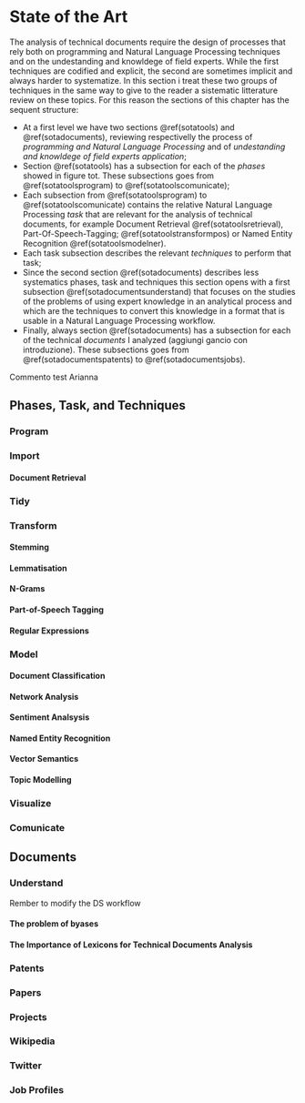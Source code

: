 # State of the Art{#sota}

The analysis of technical documents require the design of processes that rely both on programming and Natural Language Processing techniques and on the undestanding and knowldege of field experts. While the first techniques are codified and explicit, the second are sometimes implicit and always harder to systematize. In this section i treat these two groups of techniques in the same way to give to the reader a sistematic litterature review on these topics. For this reason the sections of this chapter has the sequent structure: 

- At a first level we have two sections \@ref(sotatools) and \@ref(sotadocuments), reviewing respectivelly the process of _programming and Natural Language Processing_ and of _undestanding and knowldege of field  experts application_;
- Section \@ref(sotatools) has a subsection for each of the _phases_ showed in figure tot. These subsections goes from \@ref(sotatoolsprogram) to \@ref(sotatoolscomunicate);
- Each subsection from \@ref(sotatoolsprogram) to \@ref(sotatoolscomunicate) contains the relative Natural Language Processing _task_ that are relevant for the analysis of technical documents, for example Document Retrieval \@ref(sotatoolsretrieval), Part-Of-Speech-Tagging; \@ref(sotatoolstransformpos) or Named Entity Recognition \@ref(sotatoolsmodelner).
- Each task subsection describes the relevant _techniques_ to perform that task;
- Since the second section \@ref(sotadocuments) describes less systematics phases, task and techniques this section opens with a first subsection \@ref(sotadocumentsunderstand) that focuses on the studies of the problems of using expert knowledge in an analytical process and which are the techniques to convert this knowledge in a format that is usable in a Natural Language Processing workflow. 
- Finally, always section \@ref(sotadocuments) has a subsection for each of the technical _documents_ I analyzed (aggiungi gancio con introduzione).  These subsections goes from \@ref(sotadocumentspatents) to \@ref(sotadocumentsjobs).

Commento test Arianna

## Phases, Task, and Techniques {#sotatools}

### Program {#sotatoolsprogram}

### Import {#sotatoolsimport}

#### Document Retrieval {#sotatoolsimportretrieval}

### Tidy {#sotatoolstidy}

### Transform {#sotatoolstransform}

#### Stemming {#sotatoolstransformstemming}
#### Lemmatisation {#sotatoolstransformlemmatisation}
#### N-Grams {#sotatoolstransformngrams}
#### Part-of-Speech Tagging {#sotatoolstransformpos}
#### Regular Expressions {#sotatoolstransformregex}

### Model {#sotatoolsmodel}

#### Document Classification {#sotatoolsmodeldocclass}
#### Network Analysis {#sotatoolsmodelnetanal}
#### Sentiment Analsysis {#sotatoolsmodelsentanal}
#### Named Entity Recognition {#sotatoolsmodelner}
#### Vector Semantics {#sotatoolsmodelvec}
#### Topic Modelling {#sotatoolsmodeltopicmodel}

### Visualize {#sotatoolsvisualize}

### Comunicate {#sotatoolscomunicate}





## Documents {#sotadocuments}

### Understand {#sotadocumentsunderstand}

Rember to modify the DS workflow

#### The problem of byases {#sotadocumentsunderstandbyas}

#### The Importance of Lexicons for Technical Documents Analysis  {#sotadocumentsunderstandlexicons}

### Patents {#sotadocumentspatents}

### Papers {#sotadocumentspapers}

### Projects {#sotadocumentsprojects}

### Wikipedia {#sotadocumentswiki}

### Twitter {#sotadocumentstwitter}

### Job Profiles {#sotadocumentsjobs}
